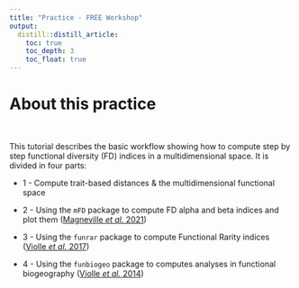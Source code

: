 ```yaml
---
title: "Practice - FREE Workshop"
output: 
  distill::distill_article:
    toc: true
    toc_depth: 3
    toc_float: true
---
```


# About this practice


<br />

This tutorial describes the basic workflow showing how to compute step by step
functional diversity (FD) indices in a multidimensional space. It is divided in 
four parts:

* 1 - Compute trait-based distances & the multidimensional functional space 

* 2 - Using the `mFD` package to compute FD alpha and beta indices and plot them ([Magneville _et al._ 2021](https://onlinelibrary.wiley.com/doi/full/10.1111/ecog.05904))

* 3 - Using the `funrar` package to compute Functional Rarity indices ([Violle _et al._ 2017](https://www.cell.com/trends/ecology-evolution/fulltext/S0169-5347(17)30038-1?_returnURL=https%3A%2F%2Flinkinghub.elsevier.com%2Fretrieve%2Fpii%2FS0169534717300381%3Fshowall%3Dtrue))

* 4 - Using the `funbiogeo` package to computes analyses in functional biogeography ([Violle _et al._ 2014](https://www.pnas.org/doi/full/10.1073/pnas.1415442111))



